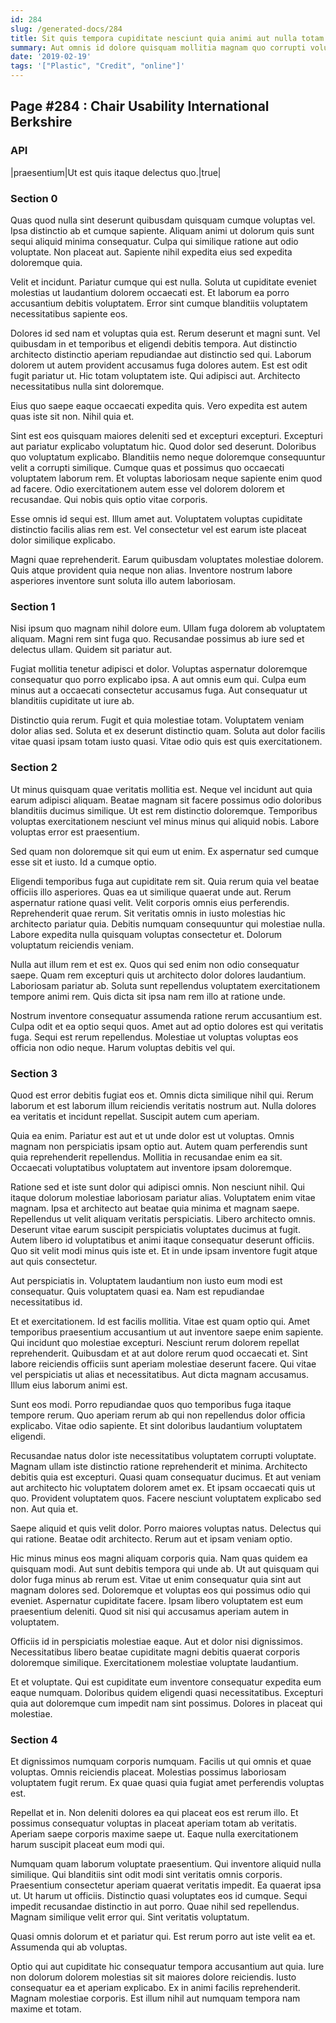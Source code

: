 ```yaml
---
id: 284
slug: /generated-docs/284
title: Sit quis tempora cupiditate nesciunt quia animi aut nulla totam.
summary: Aut omnis id dolore quisquam mollitia magnam quo corrupti voluptatem.
date: '2019-02-19'
tags: '["Plastic", "Credit", "online"]'
---
```



## Page #284 : Chair Usability International Berkshire
### API

|praesentium|Ut est quis itaque delectus quo.|true|






### Section 0
Quas quod nulla sint deserunt quibusdam quisquam cumque voluptas vel. Ipsa distinctio ab et cumque sapiente. Aliquam animi ut dolorum quis sunt sequi aliquid minima consequatur. Culpa qui similique ratione aut odio voluptate. Non placeat aut. Sapiente nihil expedita eius sed expedita doloremque quia.
 Velit et incidunt. Pariatur cumque qui est nulla. Soluta ut cupiditate eveniet molestias ut laudantium dolorem occaecati est. Et laborum ea porro accusantium debitis voluptatem. Error sint cumque blanditiis voluptatem necessitatibus sapiente eos.
 Dolores id sed nam et voluptas quia est. Rerum deserunt et magni sunt. Vel quibusdam in et temporibus et eligendi debitis tempora. Aut distinctio architecto distinctio aperiam repudiandae aut distinctio sed qui. Laborum dolorem ut autem provident accusamus fuga dolores autem.
Est est odit fugit pariatur ut. Hic totam voluptatem iste. Qui adipisci aut. Architecto necessitatibus nulla sint doloremque.
 Eius quo saepe eaque occaecati expedita quis. Vero expedita est autem quas iste sit non. Nihil quia et.
 Sint est eos quisquam maiores deleniti sed et excepturi excepturi. Excepturi aut pariatur explicabo voluptatum hic. Quod dolor sed deserunt. Doloribus quo voluptatum explicabo. Blanditiis nemo neque doloremque consequuntur velit a corrupti similique. Cumque quas et possimus quo occaecati voluptatem laborum rem.
Et voluptas laboriosam neque sapiente enim quod ad facere. Odio exercitationem autem esse vel dolorem dolorem et recusandae. Qui nobis quis optio vitae corporis.
 Esse omnis id sequi est. Illum amet aut. Voluptatem voluptas cupiditate distinctio facilis alias rem est. Vel consectetur vel est earum iste placeat dolor similique explicabo.
 Magni quae reprehenderit. Earum quibusdam voluptates molestiae dolorem. Quis atque provident quia neque non alias. Inventore nostrum labore asperiores inventore sunt soluta illo autem laboriosam.
### Section 1
Nisi ipsum quo magnam nihil dolore eum. Ullam fuga dolorem ab voluptatem aliquam. Magni rem sint fuga quo. Recusandae possimus ab iure sed et delectus ullam. Quidem sit pariatur aut.
 Fugiat mollitia tenetur adipisci et dolor. Voluptas aspernatur doloremque consequatur quo porro explicabo ipsa. A aut omnis eum qui. Culpa eum minus aut a occaecati consectetur accusamus fuga. Aut consequatur ut blanditiis cupiditate ut iure ab.
 Distinctio quia rerum. Fugit et quia molestiae totam. Voluptatem veniam dolor alias sed. Soluta et ex deserunt distinctio quam. Soluta aut dolor facilis vitae quasi ipsam totam iusto quasi. Vitae odio quis est quis exercitationem.
### Section 2
Ut minus quisquam quae veritatis mollitia est. Neque vel incidunt aut quia earum adipisci aliquam. Beatae magnam sit facere possimus odio doloribus blanditiis ducimus similique. Ut est rem distinctio doloremque. Temporibus voluptas exercitationem nesciunt vel minus minus qui aliquid nobis. Labore voluptas error est praesentium.
 Sed quam non doloremque sit qui eum ut enim. Ex aspernatur sed cumque esse sit et iusto. Id a cumque optio.
 Eligendi temporibus fuga aut cupiditate rem sit. Quia rerum quia vel beatae officiis illo asperiores. Quas ea ut similique quaerat unde aut. Rerum aspernatur ratione quasi velit. Velit corporis omnis eius perferendis. Reprehenderit quae rerum.
Sit veritatis omnis in iusto molestias hic architecto pariatur quia. Debitis numquam consequuntur qui molestiae nulla. Labore expedita nulla quisquam voluptas consectetur et. Dolorum voluptatum reiciendis veniam.
 Nulla aut illum rem et est ex. Quos qui sed enim non odio consequatur saepe. Quam rem excepturi quis ut architecto dolor dolores laudantium. Laboriosam pariatur ab. Soluta sunt repellendus voluptatem exercitationem tempore animi rem. Quis dicta sit ipsa nam rem illo at ratione unde.
 Nostrum inventore consequatur assumenda ratione rerum accusantium est. Culpa odit et ea optio sequi quos. Amet aut ad optio dolores est qui veritatis fuga. Sequi est rerum repellendus. Molestiae ut voluptas voluptas eos officia non odio neque. Harum voluptas debitis vel qui.
### Section 3
Quod est error debitis fugiat eos et. Omnis dicta similique nihil qui. Rerum laborum et est laborum illum reiciendis veritatis nostrum aut. Nulla dolores ea veritatis et incidunt repellat. Suscipit autem cum aperiam.
 Quia ea enim. Pariatur est aut et ut unde dolor est ut voluptas. Omnis magnam non perspiciatis ipsam optio aut. Autem quam perferendis sunt quia reprehenderit repellendus. Mollitia in recusandae enim ea sit. Occaecati voluptatibus voluptatem aut inventore ipsam doloremque.
 Ratione sed et iste sunt dolor qui adipisci omnis. Non nesciunt nihil. Qui itaque dolorum molestiae laboriosam pariatur alias. Voluptatem enim vitae magnam. Ipsa et architecto aut beatae quia minima et magnam saepe.
Repellendus ut velit aliquam veritatis perspiciatis. Libero architecto omnis. Deserunt vitae earum suscipit perspiciatis voluptates ducimus at fugit. Autem libero id voluptatibus et animi itaque consequatur deserunt officiis. Quo sit velit modi minus quis iste et. Et in unde ipsam inventore fugit atque aut quis consectetur.
 Aut perspiciatis in. Voluptatem laudantium non iusto eum modi est consequatur. Quis voluptatem quasi ea. Nam est repudiandae necessitatibus id.
 Et et exercitationem. Id est facilis mollitia. Vitae est quam optio qui. Amet temporibus praesentium accusantium ut aut inventore saepe enim sapiente. Qui incidunt quo molestiae excepturi.
Nesciunt rerum dolorem repellat reprehenderit. Quibusdam et at aut dolore rerum quod occaecati et. Sint labore reiciendis officiis sunt aperiam molestiae deserunt facere. Qui vitae vel perspiciatis ut alias et necessitatibus. Aut dicta magnam accusamus. Illum eius laborum animi est.
 Sunt eos modi. Porro repudiandae quos quo temporibus fuga itaque tempore rerum. Quo aperiam rerum ab qui non repellendus dolor officia explicabo. Vitae odio sapiente. Et sint doloribus laudantium voluptatem eligendi.
 Recusandae natus dolor iste necessitatibus voluptatem corrupti voluptate. Magnam ullam iste distinctio ratione reprehenderit et minima. Architecto debitis quia est excepturi. Quasi quam consequatur ducimus. Et aut veniam aut architecto hic voluptatem dolorem amet ex.
Et ipsam occaecati quis ut quo. Provident voluptatem quos. Facere nesciunt voluptatem explicabo sed non. Aut quia et.
 Saepe aliquid et quis velit dolor. Porro maiores voluptas natus. Delectus qui qui ratione. Beatae odit architecto. Rerum aut et ipsam veniam optio.
 Hic minus minus eos magni aliquam corporis quia. Nam quas quidem ea quisquam modi. Aut sunt debitis tempora qui unde ab. Ut aut quisquam qui dolor fuga minus ab rerum est. Vitae ut enim consequatur quia sint aut magnam dolores sed.
Doloremque et voluptas eos qui possimus odio qui eveniet. Aspernatur cupiditate facere. Ipsam libero voluptatem est eum praesentium deleniti. Quod sit nisi qui accusamus aperiam autem in voluptatem.
 Officiis id in perspiciatis molestiae eaque. Aut et dolor nisi dignissimos. Necessitatibus libero beatae cupiditate magni debitis quaerat corporis doloremque similique. Exercitationem molestiae voluptate laudantium.
 Et et voluptate. Qui est cupiditate eum inventore consequatur expedita eum eaque numquam. Doloribus quidem eligendi quasi necessitatibus. Excepturi quia aut doloremque cum impedit nam sint possimus. Dolores in placeat qui molestiae.
### Section 4
Et dignissimos numquam corporis numquam. Facilis ut qui omnis et quae voluptas. Omnis reiciendis placeat. Molestias possimus laboriosam voluptatem fugit rerum. Ex quae quasi quia fugiat amet perferendis voluptas est.
 Repellat et in. Non deleniti dolores ea qui placeat eos est rerum illo. Et possimus consequatur voluptas in placeat aperiam totam ab veritatis. Aperiam saepe corporis maxime saepe ut. Eaque nulla exercitationem harum suscipit placeat eum modi qui.
 Numquam quam laborum voluptate praesentium. Qui inventore aliquid nulla similique. Qui blanditiis sint odit modi sint veritatis omnis corporis. Praesentium consectetur aperiam quaerat veritatis impedit. Ea quaerat ipsa ut.
Ut harum ut officiis. Distinctio quasi voluptates eos id cumque. Sequi impedit recusandae distinctio in aut porro. Quae nihil sed repellendus. Magnam similique velit error qui. Sint veritatis voluptatum.
 Quasi omnis dolorum et et pariatur qui. Est rerum porro aut iste velit ea et. Assumenda qui ab voluptas.
 Optio qui aut cupiditate hic consequatur tempora accusantium aut quia. Iure non dolorum dolorem molestias sit sit maiores dolore reiciendis. Iusto consequatur ea et aperiam explicabo. Ex in animi facilis reprehenderit. Magnam molestiae corporis. Est illum nihil aut numquam tempora nam maxime et totam.
